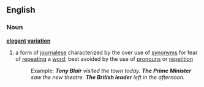 ==English==
===Noun===
{{wikipedia}}
'''[[elegant]] [[variation]]'''
# a form of [[journalese]] characterized by the over use of [[synonym]]s for fear of [[repeating]] a [[word]]; best avoided by the use of [[pronoun]]s or [[repetition]]
#:Example: '' '''Tony Blair''' visited the town today. '''The Prime Minister''' saw the new theatre. '''The British leader''' left in the afternoon.''